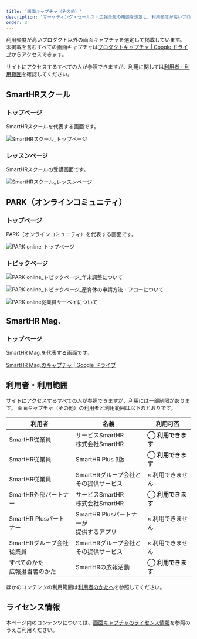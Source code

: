 ```yaml
---
title: '画面キャプチャ（その他）'
description: 'マーケティング・セールス・広報全般の用途を想定し、利用頻度が高いプロダクト以外の画面キャプチャを選定して掲載しています。'
order: 3
---
```




利用頻度が高いプロダクト以外の画面キャプチャを選定して掲載しています。  
未掲載を含むすべての画面キャプチャは<a href="https://drive.google.com/drive/folders/1PT1gK4rrz8DufFkFc2r3Z_xpp03YxHwC" target="_blank">プロダクトキャプチャ | Google ドライブ</a>からアクセスできます。

サイトにアクセスするすべての人が参照できますが、利用に関しては[利用者・利用範囲](#h2-3)を確認してください。


## SmartHRスクール

### トップページ

SmartHRスクールを代表する画面です。

<Grid autoRepeat="auto-fill" size="250px">

  <CaptureImageWithDesc>

  ![SmartHRスクール_トップページ](./images/service_capture/SmartHRスクール_トップページ.png)

  </CaptureImageWithDesc>

</Grid>

### レッスンページ

SmartHRスクールの受講画面です。

<Grid autoRepeat="auto-fill" size="250px">

  <CaptureImageWithDesc>

  ![SmartHRスクール_レッスンページ](./images/service_capture/SmartHRスクール_レッスンページ.png)

  </CaptureImageWithDesc>

</Grid>



## PARK（オンラインコミュニティ）

### トップページ

PARK（オンラインコミュニティ）を代表する画面です。

<Grid autoRepeat="auto-fill" size="250px">

  <CaptureImageWithDesc>

  ![PARK online_トップページ](./images/service_capture/PARK-online-community_トップページ.png)

  </CaptureImageWithDesc>

</Grid>



### トピックページ

<Grid autoRepeat="auto-fill" size="250px">

  <CaptureImageWithDesc description="年末調整について">

  ![PARK online_トピックページ_年末調整について](./images/service_capture/PARK-online-community_トピックページ「年末調整について」.png)

  </CaptureImageWithDesc>

  <CaptureImageWithDesc description="産育休の申請方法・フローについて">

  ![PARK online_トピックページ_産育休の申請方法・フローについて](./images/service_capture/PARK-online-community_トピックページ「産育休の申請方法・フローについて」.png)

  </CaptureImageWithDesc>

  <CaptureImageWithDesc description="従業員サーベイについて">

  ![PARK online従業員サーベイについて](./images/service_capture/PARK-online-community_トピックページ「従業員サーベイについて」.png)

  </CaptureImageWithDesc>

</Grid>


## SmartHR Mag.
### トップページ

SmartHR Mag.を代表する画面です。

<a href="https://drive.google.com/drive/u/1/folders/16v9NMGRSYBzPS0mSMYhlo2Wmqv6gA9FF" target="_blank">SmartHR Mag.のキャプチャ | Google ドライブ</a>


## 利用者・利用範囲

サイトにアクセスするすべての人が参照できますが、利用には一部制限があります。
画面キャプチャ（その他）の利用者と利用範囲は以下のとおりです。

<TableWrapper>
  <table>
    <thead>
      <tr>
        <th>利用者</th>
        <th>名義</th>
        <th>利用可否</th>
      </tr>
    </thead>
    <tbody>
      <tr>
        <td>SmartHR従業員</td>
        <td>サービスSmartHR<br/>株式会社SmartHR</td>
        <td><strong>◯ 利用できます</strong></td>
      </tr>
      <tr>
        <td>SmartHR従業員</td>
        <td>SmartHR Plus β版</td>
        <td><strong>◯ 利用できます</strong></td>
      </tr>
      <tr>
        <td>SmartHR従業員</td>
        <td>SmartHRグループ会社と<br/>その提供サービス</td>
        <td>× 利用できません</td>
      </tr>
      <tr>
        <td>SmartHR外部パートナー</td>
        <td>サービスSmartHR<br/>株式会社SmartHR</td>
        <td><strong>◯ 利用できます</strong></td>
      </tr>
      <tr>
        <td>SmartHR Plusパートナー</td>
        <td>SmartHR Plusパートナーが<br/>提供するアプリ</td>
        <td>× 利用できません</td>
      </tr>
      <tr>
        <td>SmartHRグループ会社<br/>従業員</td>
        <td>SmartHRグループ会社と<br/>その提供サービス</td>
        <td>× 利用できません</td>
      </tr>
      <tr>
        <td>すべてのかた<br/>広報担当者のかた</td>
        <td>SmartHRの広報活動</td>
        <td><strong>◯ 利用できます</strong></td>
      </tr>
    </tbody>
  </table>
</TableWrapper>

ほかのコンテンツの利用範囲は[利用者のかたへ](/introduction/user/)を参照してください。


## ライセンス情報
本ページ内のコンテンツについては、[画面キャプチャのライセンス情報](/communication/capture/#h2-2)を参照のうえご利用ください。
